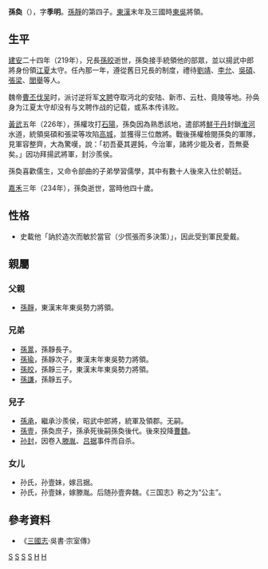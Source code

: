 '''孫奐'''（{{bd|195年||234年|catIdx=H奐}}），字'''季明'''。[[孫靜|孫靜]]的第四子。[[東漢|東漢]]末年及三國時[[東吳|東吳]]將領。

==生平==
[[建安_(东汉)|建安]]二十四年（219年），兄長[[孫皎|孫皎]]逝世，孫奐接手統領他的部眾，並以揚武中郎將身份領[[江夏|江夏]]太守。任內那一年，遵從舊日兄長的制度，禮待[[劉靖_(東吳)|劉靖]]、[[李允|李允]]、[[吳碩|吳碩]]、[[張梁_(東吳)|張梁]]、[[閭舉|閭舉]]等人。

魏帝[[曹丕伐吴|曹丕伐吴]]时，派讨逆将军[[文聘|文聘]]夺取沔北的安陆、新市、云杜、竟陵等地。孙奂身为江夏太守却没有与文聘作战的记载，或系本传讳败。

[[黃武|黃武]]五年（226年），孫權攻打[[石陽|石陽]]，孫奐因為熟悉該地，遣部將[[鮮于丹|鮮于丹]]封鎖[[淮河|淮河]]水道，統領吳碩和張梁等攻陷[[高城|高城]]，並獲得三位敵將。戰後孫權檢閱孫奐的軍隊，見軍容整齊，大為驚嘆，說：「初吾憂其遲鈍，今治軍，諸將少能及者，吾無憂矣。」因功拜揚武將軍，封沙羨侯。

孫奐喜歡儒生，又命令部曲的子弟學習儒學，其中有數十人後來入仕於朝廷。

[[嘉禾_(年号)|嘉禾]]三年（234年），孫奐逝世，當時他四十歲。

== 性格 ==
*史載他「訥於造次而敏於當官（少慌張而多決策）」，因此受到軍民愛戴。

== 親屬 ==
===父親===
*[[孫靜|孫靜]]，東漢末年東吳勢力將領。

===兄弟===
*[[孫暠|孫暠]]，孫靜長子。
*[[孙瑜_(三国)|孫瑜]]，孫靜次子，東漢末年東吳勢力將領。 
*[[孫皎|孫皎]]，孫靜三子，東漢末年東吳勢力將領。 
*[[孫謙|孫謙]]，孫靜五子。

===兒子===
*[[孫承|孫承]]，繼承沙羨侯，昭武中郎將，統軍及領郡。无嗣。
*[[孫壹|孫壹]]，孫奐庶子，孫承死後嗣孫奐後代。後來投降[[曹魏|曹魏]]。
*[[孙封|孙封]]，因卷入[[滕胤|滕胤]]、[[吕据|吕据]]事件而自杀。

===女儿===
*孙氏，孙壹妹，嫁吕据。
*孙氏，孙壹妹，嫁滕胤。后随孙壹奔魏。《三国志》称之为“公主”。

== 參考資料 ==
*《[[三國志|三國志]]·吳書·宗室傳》

[[Category:東漢太守|S]]
[[Category:東漢軍事人物|S]]
[[Category:东吴军事人物|S]]
[[Category:东吴列侯|S]]
[[Category:東吳宗室|H]]
[[Category:孙姓|H]]